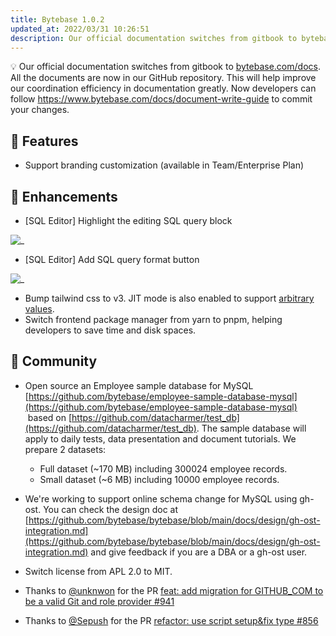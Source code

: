 ```yaml
---
title: Bytebase 1.0.2
updated_at: 2022/03/31 10:26:51
description: Our official documentation switches from gitbook to bytebase.com/docs. Support branding customization. Highlight the editing SQL query block. Add SQL query format button.
---
```



​💡 Our official documentation switches from gitbook to [bytebase.com/docs](https://www.bytebase.com/docs). All the documents are now in our GitHub repository. This will help improve our coordination efficiency in documentation greatly. Now developers can follow https://www.bytebase.com/docs/document-write-guide to commit your changes.

## 🚀 Features

- Support branding customization (available in Team/Enterprise Plan)

## 🎄 Enhancements

- [SQL Editor] Highlight the editing SQL query block

![_](/content/changelog/1.0.2/sql-editor-highlight-gutter.webp)

- [SQL Editor] Add SQL query format button

![_](/content/changelog/1.0.2/sql-editor-format.webp)

- Bump tailwind css to v3. JIT mode is also enabled to support [arbitrary values](https://tailwindcss.com/docs/adding-custom-styles#using-arbitrary-values).
- Switch frontend package manager from yarn to pnpm, helping developers to save time and disk spaces.

## 🎠 Community

- Open source an Employee sample database for MySQL [https://github.com/bytebase/employee-sample-database-mysql](https://github.com/bytebase/employee-sample-database-mysql)  based on [https://github.com/datacharmer/test_db](https://github.com/datacharmer/test_db). The sample database will apply to daily tests, data presentation and document tutorials. We prepare 2 datasets:

  - Full dataset (~170 MB) including 300024 employee records.
  - Small dataset (~6 MB) including 10000 employee records.

- We're working to support online schema change for MySQL using gh-ost. You can check the design doc at [https://github.com/bytebase/bytebase/blob/main/docs/design/gh-ost-integration.md](https://github.com/bytebase/bytebase/blob/main/docs/design/gh-ost-integration.md) and give feedback if you are a DBA or a gh-ost user.

- Switch license from APL 2.0 to MIT.

- Thanks to [@unknwon](https://github.com/unknwon) for the PR [feat: add migration for GITHUB_COM to be a valid Git and role provider #941](https://github.com/bytebase/bytebase/pull/941)

- Thanks to [@Sepush](https://github.com/Sepush) for the PR [refactor: use script setup&fix type #856](https://github.com/bytebase/bytebase/pull/856)

<InstallUpgrade />
